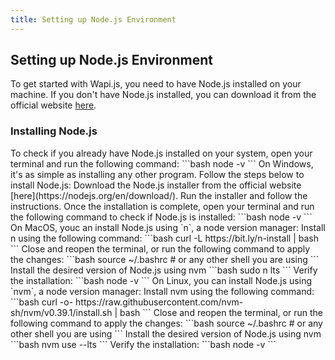 ```yaml
--- 
title: Setting up Node.js Environment
---
```


## Setting up Node.js Environment

To get started with Wapi.js, you need to have Node.js installed on your machine. If you don't have Node.js installed, you can download it from the official website [here](https://nodejs.org/en/download/).

### Installing Node.js

<Tip>
To check if you already have Node.js installed on your system, open your terminal and run the following command:
```bash
node -v
```
</Tip>

<Tabs>
  <Tab title="Windows">
    On Windows, it's as simple as installing any other program. Follow the steps below to install Node.js:
        <Steps>
          <Step title="Download Node.js">
            Download the Node.js installer from the official website [here](https://nodejs.org/en/download/).
          </Step>
          <Step title="Install"> 
            Run the installer and follow the instructions.
          </Step>
          <Step title="Check Installation">
            Once the installation is complete, open your terminal and run the following command to check if Node.js is installed:
            ```bash
                node -v
            ```
          </Step>
        </Steps>
  </Tab>
  <Tab title="MacOS">
    On MacOS, youc an install Node.js using `n`, a node version manager:
    <Steps>
            <Step title="Download and Intall `n">
                Install n using the following command:
                ```bash
                    curl -L https://bit.ly/n-install | bash
                ```
            </Step>
            <Step title="Re-source">
                Close and reopen the terminal, or run the following command to apply the changes:
                ```bash
                    source ~/.bashrc # or any other shell you are using
                ```
            </Step>
            <Step title="Install Node using `n` (LTS mostly)">
                Install the desired version of Node.js using nvm
                ```bash
                    sudo n lts
                ```
            </Step>
            <Step title="Verify Installation">
                Verify the installation:
                ```bash
                    node -v
                ```
            </Step>
        </Steps>
  </Tab>
  <Tab title="Linux">
        On Linux, you can install Node.js using `nvm`, a node version manager:
         <Steps>
            <Step title="Download and Install `nvm`">
                Install nvm using the following command:
                ```bash
                    curl -o- https://raw.githubusercontent.com/nvm-sh/nvm/v0.39.1/install.sh | bash
                ```
            </Step>
            <Step title="Install">
                Close and reopen the terminal, or run the following command to apply the changes:
                ```bash
                    source ~/.bashrc # or any other shell you are using
                ```
            </Step>
            <Step title="Install Node using NVM (LTS mostly)">
                Install the desired version of Node.js using nvm
                ```bash
                    nvm use --lts
                ```
            </Step>
            <Step title="Verify Installation">
                Verify the installation:
                ```bash
                    node -v
                ```
            </Step>
        </Steps>
  </Tab>
</Tabs>




